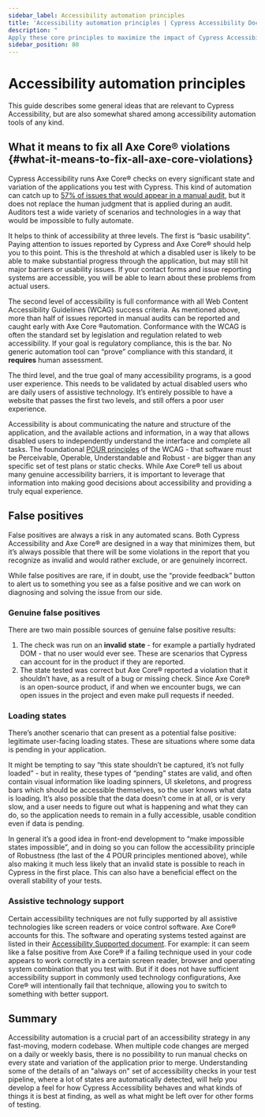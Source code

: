 ```yaml
---
sidebar_label: Accessibility automation principles
title: 'Accessibility automation principles | Cypress Accessibility Documentation'
description: "
Apply these core principles to maximize the impact of Cypress Accessibility’s automation: complement automation with human judgment for deeper insights, manage false positives effectively, and ensure robust assistive technology support."
sidebar_position: 80
---
```


# Accessibility automation principles

This guide describes some general ideas that are relevant to Cypress Accessibility, but are also somewhat shared among accessibility automation tools of any kind.

## What it means to fix all Axe Core® violations {#what-it-means-to-fix-all-axe-core-violations}

Cypress Accessibility runs Axe Core® checks on every significant state and variation of the applications you test with Cypress. This kind of automation can catch up to [57% of issues that would appear in a manual audit](https://www.deque.com/blog/automated-testing-study-identifies-57-percent-of-digital-accessibility-issues/), but it does not replace the human judgment that is applied during an audit. Auditors test a wide variety of scenarios and technologies in a way that would be impossible to fully automate.

It helps to think of accessibility at three levels. The first is “basic usability”. Paying attention to issues reported by Cypress and Axe Core® should help you to this point. This is the threshold at which a disabled user is likely to be able to make substantial progress through the application, but may still hit major barriers or usability issues. If your contact forms and issue reporting systems are accessible, you will be able to learn about these problems from actual users.

The second level of accessibility is full conformance with all Web Content Accessibility Guidelines (WCAG) success criteria. As mentioned above, more than half of issues reported in manual audits can be reported and caught early with Axe Core ®automation. Conformance with the WCAG is often the standard set by legislation and regulation related to web accessibility. If your goal is regulatory compliance, this is the bar. No generic automation tool can “prove” compliance with this standard, it **requires** human assessment.

The third level, and the true goal of many accessibility programs, is a good user experience. This needs to be validated by actual disabled users who are daily users of assistive technology. It’s entirely possible to have a website that passes the first two levels, and still offers a poor user experience.

Accessibility is about communicating the nature and structure of the application, and the available actions and information, in a way that allows disabled users to independently understand the interface and complete all tasks. The foundational [POUR principles](https://www.24a11y.com/2019/pour-the-foundation-first/) of the WCAG \- that software must be Perceivable, Operable, Understandable and Robust \- are bigger than any specific set of test plans or static checks. While Axe Core® tell us about many genuine accessibility barriers, it is important to leverage that information into making good decisions about accessibility and providing a truly equal experience.

## False positives

False positives are always a risk in any automated scans. Both Cypress Accessibility and Axe Core® are designed in a way that minimizes them, but it’s always possible that there will be some violations in the report that you recognize as invalid and would rather exclude, or are genuinely incorrect.

While false positives are rare, if in doubt, use the “provide feedback” button to alert us to something you see as a false positive and we can work on diagnosing and solving the issue from our side.

### Genuine false positives

There are two main possible sources of genuine false positive results:

1. The check was run on an **invalid** **state** \- for example a partially hydrated DOM \- that no user would ever see. These are scenarios that Cypress can account for in the product if they are reported.
2. The state tested was correct but Axe Core® reported a violation that it shouldn’t have, as a result of a bug or missing check. Since Axe Core® is an open-source product, if and when we encounter bugs, we can open issues in the project and even make pull requests if needed.

### Loading states

There’s another scenario that can present as a potential false positive: legitimate user-facing loading states. These are situations where some data is pending in your application.

It might be tempting to say “this state shouldn’t be captured, it’s not fully loaded” \- but in reality, these types of “pending” states are valid, and often contain visual information like loading spinners, UI skeletons, and progress bars which should be accessible themselves, so the user knows what data is loading. It’s also possible that the data doesn’t come in at all, or is very slow, and a user needs to figure out what is happening and what they can do, so the application needs to remain in a fully accessible, usable condition even if data is pending.

In general it’s a good idea in front-end development to “make impossible states impossible”, and in doing so you can follow the accessibility principle of Robustness (the last of the 4 POUR principles mentioned above), while also making it much less likely that an invalid state is possible to reach in Cypress in the first place. This can also have a beneficial effect on the overall stability of your tests.

### Assistive technology support

Certain accessibility techniques are not fully supported by all assistive technologies like screen readers or voice control software. Axe Core® accounts for this. The software and operating systems tested against are listed in their [Accessibility Supported document](https://github.com/dequelabs/axe-core/blob/develop/doc/accessibility-supported.md). For example: it can seem like a false positive from Axe Core® if a failing technique used in your code appears to work correctly in a certain screen reader, browser and operating system combination that you test with. But if it does not have sufficient accessibility support in commonly used technology configurations, Axe Core® will intentionally fail that technique, allowing you to switch to something with better support.

## Summary

Accessibility automation is a crucial part of an accessibility strategy in any fast-moving, modern codebase. When multiple code changes are merged on a daily or weekly basis, there is no possibility to run manual checks on every state and variation of the application prior to merge. Understanding some of the details of an "always on" set of accessibility checks in your test pipeline, where a lot of states are automatically detected, will help you develop a feel for how Cypress Accessibility behaves and what kinds of things it is best at finding, as well as what might be left over for other forms of testing.
